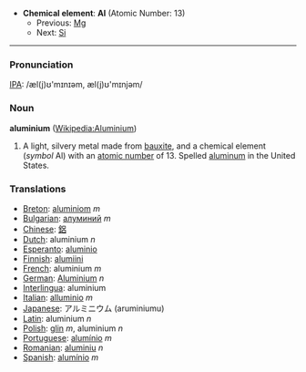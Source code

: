 *'''Chemical element''': '''Al''' (Atomic Number: 13)
**Previous: [[Magnesium|Mg]]
**Next: [[Silicon|Si]]
----
=== Pronunciation ===
[[IPA]]: /æl(j)ʊ'mɪnɪəm, æl(j)ʊ'mɪnjəm/

=== Noun ===
'''aluminium''' ([[en:Aluminium|Wikipedia:Aluminium]])

# A light, silvery metal made from [[bauxite]], and a chemical element (''symbol'' Al) with an [[atomic number]] of 13.  Spelled [[aluminum]] in the United States.

===Translations===
*[[Breton]]: [[aluminiom]] ''m''
*[[Bulgarian]]: [[алуминий]] ''m''
*[[Chinese]]: [[鋁]]
*[[Dutch]]: aluminium ''n''
*[[Esperanto]]: [[aluminio]]
*[[Finnish]]: [[alumiini]]
*[[French]]: aluminium ''m''
*[[German]]: [[Aluminium]] ''n''
*[[Interlingua]]: aluminium
*[[Italian]]: [[alluminio]] ''m''
*[[Japanese]]: アルミニウム (aruminiumu)
*[[Latin]]: aluminium ''n''
*[[Polish]]: [[glin]] ''m'', aluminium ''n''
*[[Portuguese]]: [[alumínio]] ''m''
*[[Romanian]]: [[aluminiu]] ''n''
*[[Spanish]]: [[alumínio]] ''m''